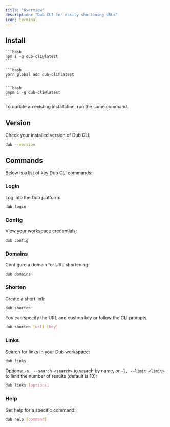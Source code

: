 ```yaml
---
title: "Overview"
description: "Dub CLI for easily shortening URLs"
icon: terminal
---
```


## Install

<Tabs>
  <Tab title="npm">

    ```bash
    npm i -g dub-cli@latest
    ```

  </Tab>
  <Tab title="yarn">
  
    ```bash
    yarn global add dub-cli@latest
    ```
  
  </Tab>
  <Tab title="pnpm">
  
    ```bash 
    pnpm i -g dub-cli@latest
    ```
  
  </Tab>
</Tabs>

<Info>To update an existing installation, run the same command.</Info>

## Version

Check your installed version of Dub CLI:

```bash
dub --version
```

## Commands

Below is a list of key Dub CLI commands:

### Login

Log into the Dub platform:

```bash
dub login
```

### Config

View your workspace credentials:

```bash
dub config
```

### Domains

Configure a domain for URL shortening:

```bash
dub domains
```

### Shorten

Create a short link:

```bash
dub shorten
```

You can specify the URL and custom key or follow the CLI prompts:

```bash
dub shorten [url] [key]
```

### Links

Search for links in your Dub workspace:

```bash
dub links
```

Options: `-s, --search <search>` to search by name, or `-l, --limit <limit>` to limit the number of results (default is 10):

```bash
dub links [options]
```

### Help

Get help for a specific command:

```bash
dub help [command]
```
